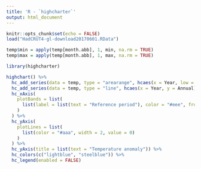 ```yaml
---
title: 'R - `highcharter`'
output: html_document
---
```


```r
knitr::opts_chunk$set(echo = FALSE)
load("HadCRUT4-gl-download20170601.RData")

temp$min = apply(temp[month.abb], 1, min, na.rm = TRUE)
temp$max = apply(temp[month.abb], 1, max, na.rm = TRUE)

library(highcharter)
```


```r
highchart() %>%
  hc_add_series(data = temp, type = "arearange", hcaes(x = Year, low = min, high = max)) %>%
  hc_add_series(data = temp, type = "line", hcaes(x = Year, y = Annual), name = "Anomaly") %>%
  hc_xAxis(
    plotBands = list(
      list(label = list(text = "Reference period"), color = "#eee", from = 1961, to = 1990)
    )
  ) %>%
  hc_yAxis(
    plotLines = list(
      list(color = "#aaa", width = 2, value = 0)
    )
  ) %>%
  hc_yAxis(title = list(text = "Temperature anomaly")) %>%
  hc_colors(c("lightblue", "steelblue")) %>%
  hc_legend(enabled = FALSE)
```

